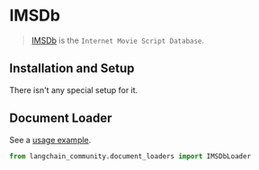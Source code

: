 # IMSDb

>[IMSDb](https://imsdb.com/) is the `Internet Movie Script Database`.
>
## Installation and Setup

There isn't any special setup for it.

## Document Loader

See a [usage example](/docs/integrations/document_loaders/imsdb).


```python
from langchain_community.document_loaders import IMSDbLoader
```
